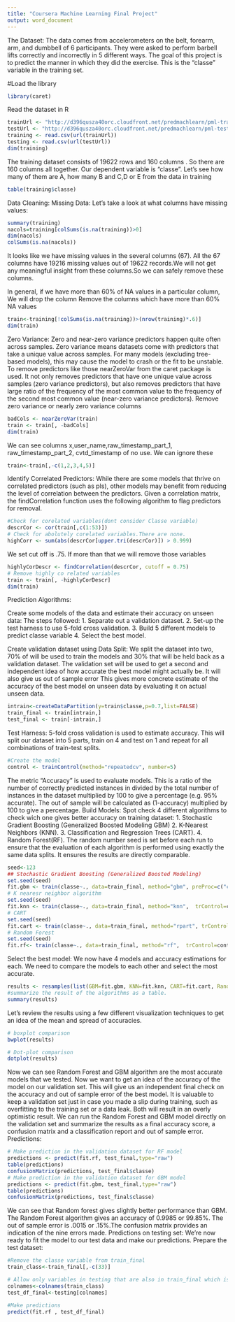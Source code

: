 ```yaml
---
title: "Coursera Machine Learning Final Project"
output: word_document
---
```


The Dataset:
The data comes from accelerometers on the belt, forearm, arm, and dumbbell of 6 participants. They were asked to perform barbell lifts correctly and incorrectly in 5 different ways.
The goal of this project is to predict the manner in which they did the exercise. This is the "classe" variable in the training set.

#Load the library
```r
library(caret)
```

Read the dataset in R


```r
trainUrl <- "http://d396qusza40orc.cloudfront.net/predmachlearn/pml-training.csv"
testUrl <- "http://d396qusza40orc.cloudfront.net/predmachlearn/pml-testing.csv"
training <- read.csv(url(trainUrl))
testing <- read.csv(url(testUrl))
dim(training)
```
The training dataset consists of 19622 rows and 160 columns .
So there are 160 columns all together. Our dependent variable is “classe”. Let's see how many of them are A, how many B and C,D or E from the data in training
```r
table(training$classe)
```
Data Cleaning:
Missing Data:
Let’s take a look at what columns have missing values:

```r
summary(training)
nacols=training[colSums(is.na(training))>0]
dim(nacols)
colSums(is.na(nacols))
```

It looks like we have missing values in the several columns (67). All the 67 columns have 19216 missing values out of 19622 records.We will not get any meaningful insight from these columns.So we can safely remove these columns. 

In general, if we have more than 60% of NA values in a particular column, We will drop the column
Remove the columns which have more than 60% NA values

```r
train<-training[!colSums(is.na(training))>(nrow(training)*.6)]
dim(train) 
```
Zero Variance:
Zero and near-zero variance predictors happen quite often across samples. Zero variance means datasets come with predictors that take a unique value across samples. For many models (excluding tree-based models), this may cause the model to crash or the fit to be unstable.
To remove predictors like those nearZeroVar from the caret package is used. It not only removes predictors that have one unique value across samples (zero variance predictors), but also removes predictors that have large ratio of the frequency of the most common value to the frequency of the second most common value (near-zero variance predictors).
Remove zero variance or nearly zero variance columns

```r
badCols <- nearZeroVar(train)
train <- train[, -badCols] 
dim(train)
```
We can see columns x,user_name,raw_timestamp_part_1, raw_timestamp_part_2, cvtd_timestamp of no use. We can ignore these
```r
train<-train[,-c(1,2,3,4,5)]
```
Identify Correlated Predictors:
While there are some models that thrive on correlated predictors (such as pls), other models may benefit from reducing the level of correlation between the predictors. 
Given a correlation matrix, the findCorrelation function uses the following algorithm to flag predictors for removal.

```r
#Check for corelated variables(dont consider Classe variable)
descrCor <- cor(train[,c(1:53)])
# Check for abolutely corelated variables.There are none.
highCorr <- sum(abs(descrCor[upper.tri(descrCor)]) > 0.999)
```

We set cut off is .75. If more than that we will remove those variables
```r
highlyCorDescr <- findCorrelation(descrCor, cutoff = 0.75)
# Remove highly co related variables
train <- train[, -highlyCorDescr]
dim(train)
```
Prediction Algorithms:

Create some models of the data and estimate their accuracy on unseen data:
The steps followed:
1. Separate out a validation dataset.
2. Set-up the test harness to use 5-fold cross validation.
3. Build 5 different models to predict classe variable
4. Select the best model.

Create validation dataset using Data Split:
We split the dataset into two, 70% of will be used to train the models and 30% that will be held back as a validation dataset. The validation set will be used to get a second and independent idea of how accurate the best model might actually be. It will also give us out of sample error
This gives more concrete estimate of the accuracy of the best model on unseen data by evaluating it on actual unseen data.

```r
intrain<-createDataPartition(y=train$classe,p=0.7,list=FALSE)
train_final <- train[intrain,]
test_final <- train[-intrain,]
```

Test Harness:
5-fold cross validation is used to estimate accuracy.
This will split our dataset into 5 parts, train on 4 and test on 1 and repeat for all combinations of train-test splits.

```r
#Create the model
control <- trainControl(method="repeatedcv", number=5)
```

The metric “Accuracy” is used to evaluate models. This is a ratio of the number of correctly predicted instances in divided by the total number of instances in the dataset multiplied by 100 to give a percentage (e.g. 95% accurate). The out of sample will be calculated as (1-accuracy) multiplied by 100 to give a percentage.
Build Models:
Spot check 4 different algorithms to check wich one gives better accuracy on training dataset:
1. Stochastic Gradient Boosting (Generalized Boosted Modeling GBM)
2. K-Nearest Neighbors (KNN).
3. Classification and Regression Trees (CART).
4. Random Forest(RF).
The random number seed is set before each run to ensure that the evaluation of each algorithm is performed using exactly the same data splits. It ensures the results are directly comparable.

```r
seed<-123
## Stochastic Gradient Boosting (Generalized Boosted Modeling)
set.seed(seed)
fit.gbm <- train(classe~., data=train_final, method="gbm", preProc=c("center", "scale"),verbose=F,trControl=control)
# K nearesr neighbor algorithm
set.seed(seed)
fit.knn <- train(classe~., data=train_final, method="knn",  trControl=control)
# CART
set.seed(seed)
fit.cart <- train(classe~., data=train_final, method="rpart", trControl=control)
# Random Forest
set.seed(seed)
fit.rf<- train(classe~., data=train_final, method="rf",  trControl=control)
```

Select the best model:
We now have 4 models and accuracy estimations for each. We need to compare the models to each other and select the most accurate.

```r
results <- resamples(list(GBM=fit.gbm, KNN=fit.knn, CART=fit.cart, RandomForest=fit.rf))
#summarize the result of the algorithms as a table.
summary(results)
```
Let’s review the results using a few different visualization techniques to get an idea of the mean and spread of accuracies.

```r
# boxplot comparison
bwplot(results)

# Dot-plot comparison
dotplot(results)
```

Now we can see Random Forest and GBM algorithm are the most accurate models that we tested. Now we want to get an idea of the accuracy of the model on our validation set.
This will give us an independent final check on the accuracy and out of sample error of the best model. It is valuable to keep a validation set just in case you made a slip during training, such as overfitting to the training set or a data leak. Both will result in an overly optimistic result.
We can run the Random Forest and GBM model directly on the validation set and summarize the results as a final accuracy score, a confusion matrix and a classification report and out of sample error.
Predictions:

```r
# Make prediction in the validation dataset for RF model
predictions <- predict(fit.rf, test_final,type="raw")
table(predictions)
confusionMatrix(predictions, test_final$classe) 
# Make prediction in the validation dataset for GBM model
predictions <- predict(fit.gbm, test_final,type="raw")
table(predictions)
confusionMatrix(predictions, test_final$classe) 
```

We can see that Random forest gives slightly better performance than GBM. The Random Forest algorithm gives an accuracy of 0.9985 or 99.85%. The out of sample error is .0015 or .15%.The confusion matrix provides an indication of the nine errors made. 
Predictions on testing set:
We’re now ready to fit the model to our test data and make our predictions.
Prepare the test dataset:

```r
#Remove the classe variable from train_final
train_class<-train_final[,-c(33)]

# Allow only variables in testing that are also in train_final which is used to create the model
colnames<-colnames(train_class)
test_df_final<-testing[colnames]

#Make predictions
predict(fit.rf , test_df_final)
```


